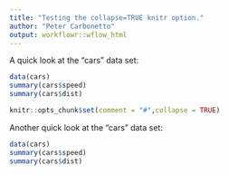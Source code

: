 ```yaml
---
title: "Testing the collapse=TRUE knitr option."
author: "Peter Carbonetto"
output: workflowr::wflow_html
---
```


A quick look at the "cars" data set:

```r
data(cars)
summary(cars$speed)
summary(cars$dist)
```

```r
knitr::opts_chunk$set(comment = "#",collapse = TRUE)
```

Another quick look at the "cars" data set:


```r
data(cars)
summary(cars$speed)
summary(cars$dist)
```
